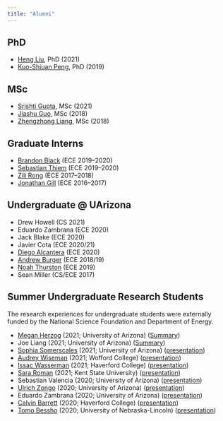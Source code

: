 ```yaml
---
title: "Alumni"
---
```



## PhD  
- [Heng Liu](https://www.linkedin.com/in/lh5712/){target="_blank"}, PhD (2021)
- [Kuo-Shiuan Peng](https://www.linkedin.com/in/kuo-shiuan-peng-24360567/){target="_blank"}, PhD (2019)


## MSc  
- [Srishti Gupta](https://www.linkedin.com/in/srishtigupta01/){target="_blank"}, MSc (2021)
- [Jiashu Guo](https://www.linkedin.com/in/jiashu-guo/){target="_blank"}, MSc (2018)
- [Zhengzhong Liang](https://www.linkedin.com/in/zhengzhong-liang-095810137/){target="_blank"}, MSc (2018)



## Graduate Interns 
- [Brandon Black](https://www.linkedin.com/in/brandonleeblack/){target="_blank"} (ECE 2019--2020)
- [Sebastian Thiem](https://www.linkedin.com/in/sebastian-thiem-4b25b1159/){target="_blank"} (ECE 2019--2020)
- [Zili Rong](https://www.linkedin.com/in/zili-rong/){target="_blank"} (ECE 2017--2018)
- [Jonathan Gill](https://www.linkedin.com/in/therealjtgill/){target="_blank"} (ECE 2016--2017) 


## Undergraduate @ UArizona
- Drew Howell (CS 2021)
- Eduardo Zambrana (ECE 2020)
- Jack Blake (ECE 2020)
- Javier Cota (ECE 2020/21)
- [Diego Alcantera](https://www.linkedin.com/in/diego-k-alcantara/){target="_blank"} (ECE 2020)
- [Andrew Burger](https://www.linkedin.com/in/andrew-burger-8a628870){target="_blank"} (ECE 2018/19)
- [Noah Thurston](https://www.linkedin.com/in/noah-t-180021b7/){target="_blank"} (ECE 2019)
- Sean Miller (CS/ECE 2017)

## Summer Undergraduate Research Students 

The research experiences for undergraduate students were externally funded by the National Science Foundation and Department of Energy. 

- [Megan Herzog](https://www.linkedin.com/in/megancherzog) (2021; University of Arizona) ([Summary](https://www.dropbox.com/s/vtzi4jb0cqte3km/PACT2021Abstracts.pdf?dl=0){target="_blank"})
- Joe Liang (2021; University of Arizona) ([Summary](https://www.dropbox.com/s/vtzi4jb0cqte3km/PACT2021Abstracts.pdf?dl=0){target="_blank"})
- [Sophia Somerscales](https://www.linkedin.com/in/sophiasomerscales/) (2021; University of Arizona) ([presentation](https://www.youtube.com/watch?v=6M8DheHi_2M){target="_blank"})
- [Audrey Wiseman](https://www.linkedin.com/in/audrey-wiseman-59093a172/) (2021; Wofford College) ([presentation](https://www.youtube.com/watch?v=ldJKtB9AFP4){target="_blank"})
- [Issac Wasserman](https://www.linkedin.com/in/isaac-wasserman-63423715a/) (2021; Haverford College) ([presentation](https://www.youtube.com/watch?v=wxLQW90vG-4&t=1s){target="_blank"})
- [Sara Roman](https://www.linkedin.com/in/sara-roman-a24855170/) (2021; Kent State University)  ([presentation](https://www.youtube.com/watch?v=QzdV03hKoNU){target="_blank"})
- Sebastian Valencia (2020; University of Arizona)  ([presentation](https://www.dropbox.com/s/9q8zer4us69sk7o/Team-5-David-VideoPoster-Machine-Learning.mp4?dl=0){target="_blank"})
- [Ulrich Zongo](https://www.linkedin.com/in/ulrich-stephane-zongo/){target="_blank"} (2020; University of Arizona) ([presentation](https://www.dropbox.com/s/9q8zer4us69sk7o/Team-5-David-VideoPoster-Machine-Learning.mp4?dl=0){target="_blank"})
- Eduardo Zambrana (2020; University of Arizona) ([presentation](https://www.dropbox.com/s/9q8zer4us69sk7o/Team-5-David-VideoPoster-Machine-Learning.mp4?dl=0){target="_blank"})
- [Calvin Barrett](https://www.linkedin.com/in/calvin-barrett-293296187/){target="_blank"} (2020; Haverford College) ([presentation](https://www.youtube.com/watch?v=VWeaJDeazUc&feature=youtu.be){target="_blank"})
- [Tomo Bessho](https://www.linkedin.com/in/tbessho/){target="_blank"} (2020; University of Nebraska-Lincoln)  ([presentation](https://www.youtube.com/watch?v=vlJAxQZX9xc&feature=emb_title){target="_blank"})




